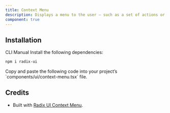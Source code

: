 ```yaml
---
title: Context Menu
description: Displays a menu to the user — such as a set of actions or functions — triggered by a button.
component: true
---
```


<ExamplePreview path="context-menu/default" />

## Installation

<Tabs defaultValue="cli">

<TabsList>
  <TabsTrigger value="cli">CLI</TabsTrigger>
  <TabsTrigger value="manual">Manual</TabsTrigger>
</TabsList>

<TabsContent value="cli">
  <CliCommands name="context-menu" />
</TabsContent>

<TabsContent value="manual">    
<Steps>
<Step>
Install the following dependencies:

```bash
npm i radix-ui
```

</Step>

<Step>
Copy and paste the following code into your project’s `components/ui/context-menu.tsx` file.

<ComponentPreview name="context-menu" />

</Step>
</Steps>

</TabsContent>

</Tabs>

## Credits

- Built with [Radix UI Context Menu](https://www.radix-ui.com/primitives/docs/components/context-menu).
